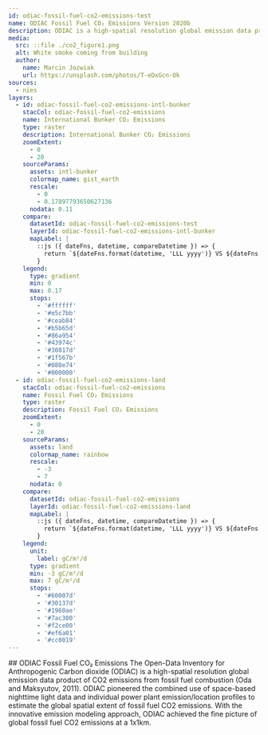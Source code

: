 ```yaml
---
id: odiac-fossil-fuel-co2-emissions-test
name: ODIAC Fossil Fuel CO₂ Emissions Version 2020b
description: ODIAC is a high-spatial resolution global emission data product of CO₂ emissions
media:
  src: ::file ./co2_figure1.png
  alt: White smoke coming from building
  author:
    name: Marcin Jozwiak
    url: https://unsplash.com/photos/T-eDxGcn-Ok
sources:
  - nies
layers:
  - id: odiac-fossil-fuel-co2-emissions-intl-bunker
    stacCol: odiac-fossil-fuel-co2-emissions
    name: International Bunker CO₂ Emissions
    type: raster
    description: International Bunker CO₂ Emissions
    zoomExtent:
      - 0
      - 20
    sourceParams:
      assets: intl-bunker
      colormap_name: gist_earth
      rescale:
        - 0
        - 0.17897793650627136
      nodata: 0.11
    compare:
      datasetId: odiac-fossil-fuel-co2-emissions-test
      layerId: odiac-fossil-fuel-co2-emissions-intl-bunker
      mapLabel: |
        ::js ({ dateFns, datetime, compareDatetime }) => {
          return `${dateFns.format(datetime, 'LLL yyyy')} VS ${dateFns.format(compareDatetime, 'LLL yyyy')}`;
        }
    legend:
      type: gradient
      min: 0
      max: 0.17
      stops:
        - '#ffffff'
        - '#e5c7bb'
        - '#ceab84'
        - '#b5b65d'
        - '#86a954'
        - '#43974c'
        - '#30817d'
        - '#1f567b'
        - '#080e74'
        - '#000000'
  - id: odiac-fossil-fuel-co2-emissions-land
    stacCol: odiac-fossil-fuel-co2-emissions
    name: Fossil Fuel CO₂ Emissions
    type: raster
    description: Fossil Fuel CO₂ Emissions
    zoomExtent:
      - 0
      - 20
    sourceParams:
      assets: land
      colormap_name: rainbow
      rescale:
        - -3
        - 7
      nodata: 0
    compare:
      datasetId: odiac-fossil-fuel-co2-emissions
      layerId: odiac-fossil-fuel-co2-emissions-land
      mapLabel: |
        ::js ({ dateFns, datetime, compareDatetime }) => {
          return `${dateFns.format(datetime, 'LLL yyyy')} VS ${dateFns.format(compareDatetime, 'LLL yyyy')}`;
        }
    legend:
      unit: 
        label: gC/m²/d
      type: gradient
      min: -3 gC/m²/d
      max: 7 gC/m²/d
      stops:
        - '#60007d'
        - '#30137d'
        - '#1960ae'
        - '#7ac300'
        - '#f2ce00'
        - '#ef6a01'
        - '#cc0019'
---
```


<Block>
  <Prose>
    ## ODIAC Fossil Fuel CO₂ Emissions
    The Open-Data Inventory for Anthropogenic Carbon dioxide (ODIAC) is a high-spatial resolution global emission data product of CO2 emissions from fossil fuel combustion (Oda and Maksyutov, 2011). ODIAC pioneered the combined use of space-based nighttime light data and individual power plant emission/location profiles to estimate the global spatial extent of fossil fuel CO2 emissions. With the innovative emission modeling approach, ODIAC achieved the fine picture of global fossil fuel CO2 emissions at a 1x1km.

  </Prose>
</Block>